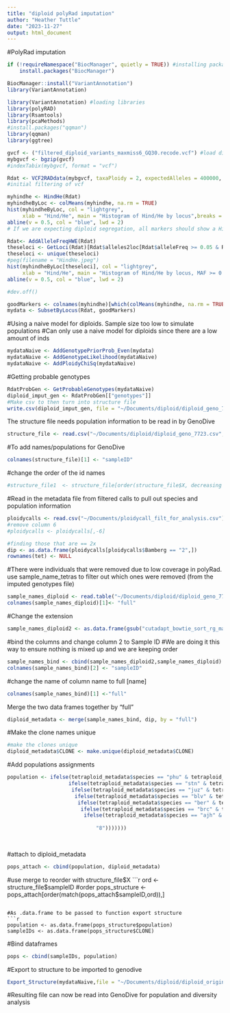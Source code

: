 ```yaml
---
title: "diploid polyRad imputation"
author: "Heather Tuttle"
date: "2023-11-27"
output: html_document
---
```



#PolyRad imputation
```r
if (!requireNamespace("BiocManager", quietly = TRUE)) #installing packages
    install.packages("BiocManager")

BiocManager::install("VariantAnnotation")
library(VariantAnnotation)
```


```r
library(VariantAnnotation) #loading libraries
library(polyRAD)
library(Rsamtools)
library(pcaMethods)
#install.packages("qqman")
library(qqman)
library(ggtree)
```

```r
gvcf <- ("filtered_diploid_variants_maxmiss6_GQ30.recode.vcf") #load diploid vcf
mybgvcf <- bgzip(gvcf)
#indexTabix(mybgvcf, format = "vcf")
```

```r
Rdat <- VCF2RADdata(mybgvcf, taxaPloidy = 2, expectedAlleles = 400000, expectedLoci = 500000,min.ind.with.reads = 10, min.ind.with.minor.allele = 2, refgenome = "~/Documents/potato_dm_v404_all_pm_un.fasta", phaseSNPs = F)
#initial filtering of vcf
```

```r
myhindhe <- HindHe(Rdat)
myhindheByLoc <- colMeans(myhindhe, na.rm = TRUE)
hist(myhindheByLoc, col = "lightgrey",
     xlab = "Hind/He", main = "Histogram of Hind/He by locus",breaks = 50)
abline(v = 0.5, col = "blue", lwd = 2)
# If we are expecting diploid segregation, all markers should show a Hind/HE value of 0.5 or less.  (0.75 or  less for tetraploids)
```


```r
Rdat<- AddAlleleFreqHWE(Rdat)
theseloci <- GetLoci(Rdat)[Rdat$alleles2loc[Rdat$alleleFreq >= 0.05 & Rdat$alleleFreq < 0.5]]
theseloci <- unique(theseloci)
#peg(filename = "HindHe.jpeg")
hist(myhindheByLoc[theseloci], col = "lightgrey",
     xlab = "Hind/He", main = "Histogram of Hind/He by locus, MAF >= 0.05", breaks = 25)
abline(v = 0.5, col = "blue", lwd = 2)

#dev.off()

```


```r
goodMarkers <- colnames(myhindhe)[which(colMeans(myhindhe, na.rm = TRUE) < 0.5)]
mydata <- SubsetByLocus(Rdat, goodMarkers)
```


#Using a naive model for diploids. Sample size too low to simulate populations
#Can only use a naive model for diploids since there are a low amount of inds
```r
mydataNaive <- AddGenotypePriorProb_Even(mydata)
mydataNaive <- AddGenotypeLikelihood(mydataNaive)
mydataNaive <- AddPloidyChiSq(mydataNaive)
```


#Getting probable genotypes
```r
RdatProbGen <- GetProbableGenotypes(mydataNaive)
diploid_imput_gen <- RdatProbGen[["genotypes"]]
#Make csv to then turn into structure file
write.csv(diploid_imput_gen, file = "~/Documents/diploid/diploid_geno_7723.csv")

```


The structure file needs population information to be read in by GenoDive
```r
structure_file <- read.csv("~/Documents/diploid/diploid_geno_7723.csv", header = T, stringsAsFactors = T, row.names = NULL, fill = T)
```

#To add names/populations for GenoDive
```r
colnames(structure_file)[1] <- "sampleID"
```


#change the order of the id names
```r
#structure_file1  <- structure_file[order(structure_file$X, decreasing = F),]
```


#Read in the metadata file from filtered calls to pull out species and population information

```r
ploidycalls <- read.csv("~/Documents/ploidycall_filt_for_analysis.csv")
#remove column 6
#ploidycalls <- ploidycalls[,-6]
```

```r
#finding those that are == 2x
dip <- as.data.frame(ploidycalls[ploidycalls$Bamberg == "2",])
rownames(tet) <- NULL

```

#There were individuals that were removed due to low coverage in polyRad. use sample_name_tetras to filter out 
which ones were removed (from the imputed genotypes file)

```r
sample_names_diploid <- read.table("~/Documents/diploid/diploid_geno_7723.csv", header = T, sep = ",")
colnames(sample_names_diploid)[1]<- "full"
```

#Change the extension
```r
sample_names_diploid2 <- as.data.frame(gsub("cutadapt_bowtie_sort_rg_marked.bam", "cutadapt_bowtie2_sort_rg_marked.bam", sample_names_tetras$full))
```
#bind the columns and change column 2 to Sample ID
#We are doing it this way to ensure nothing is mixed up and we are keeping order
```r
sample_names_bind <- cbind(sample_names_diploid2,sample_names_diploid)
colnames(sample_names_bind)[2] <- "sampleID"
```

#change the name of column name to full [name]
```r
colnames(sample_names_bind)[1] <-"full"
```


Merge the two data frames together by "full"
```r
diploid_metadata <- merge(sample_names_bind, dip, by = "full")
```

#Make the clone names unique
```r
#make the clones unique
diploid_metadata$CLONE <- make.unique(diploid_metadata$CLONE)
```

#Add populations assignments
```r


population <- ifelse(tetraploid_metadata$species == "phu" & tetraploid_metadata$status != "genetic material", "1", 
                    ifelse(tetraploid_metadata$species == "stn" & tetraploid_metadata$status != "genetic material", "2", 
                     ifelse(tetraploid_metadata$species == "juz" & tetraploid_metadata$status != "genetic material", "3",   
                      ifelse(tetraploid_metadata$species == "blv" & tetraploid_metadata$status != "genetic material", "4", 
                       ifelse(tetraploid_metadata$species == "ber" & tetraploid_metadata$status != "genetic material", "5", 
                        ifelse(tetraploid_metadata$species == "brc" & tetraploid_metadata$status != "genetic material", "6", 
                         ifelse(tetraploid_metadata$species == "ajh" & tetraploid_metadata$status != "genetic material", "7", 
                          
                             "8")))))))
                        
                        
```


#attach to diploid_metadata
```r
pops_attach <- cbind(population, diploid_metadata)
```

#use merge to reorder with structure_file$X
```r
ord <- structure_file$sampleID #order
pops_structure <- pops_attach[order(match(pops_attach$sampleID,ord)),]
```

#As .data.frame to be passed to function export structure
```r
population <- as.data.frame(pops_structure$population)
sampleIDs <- as.data.frame(pops_structure$CLONE)
```

#Bind dataframes
```r
pops <- cbind(sampleIDs, population)
```


#Export to structure to be imported to genodive
```r
Export_Structure(mydataNaive,file = "~/Documents/diploid/diploid_original_structure_7723", extraCols = population)
```

#Resulting file can now be read into GenoDive for population and diversity analysis
